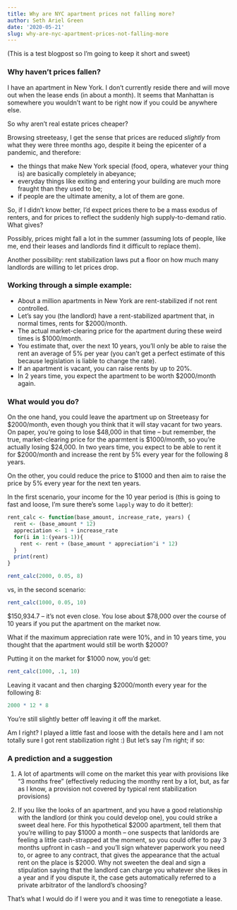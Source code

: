 ```yaml
---
title: Why are NYC apartment prices not falling more?
author: Seth Ariel Green
date: '2020-05-21'
slug: why-are-nyc-apartment-prices-not-falling-more
---
```


(This is a test blogpost so I'm going to keep it short and sweet)

### Why haven't prices fallen?

I have an apartment in New York. I don't currently reside there and will move out when the lease ends (in about a month). It seems that Manhattan is somewhere you wouldn't want to be right now if you could be anywhere else. 

So why aren't real estate prices cheaper? 

Browsing streeteasy, I get the sense that prices are reduced _slightly_ from what they were three months ago, despite it being the epicenter of a pandemic, and therefore:

* the things that make New York special (food, opera, whatever your thing is) are basically completely in abeyance;
* everyday things like exiting and entering your building are much more fraught than they used to be;
* if people are the ultimate amenity, a lot of them are gone.

So, if I didn't know better, I'd expect prices there to be a mass exodus of renters, and for prices to reflect the suddenly high supply-to-demand ratio. What gives? 

Possibly, prices might fall a lot in the summer (assuming lots of people, like me, end their leases and landlords find it difficult to replace them).

Another possibility: rent stabilization laws put a floor on how much many landlords are willing to let prices drop.

### Working through a simple example:

* About a million apartments in New York are rent-stabilized if not rent controlled. 
* Let's say you (the landlord) have a rent-stabilized apartment that, in normal times, rents for $2000/month.
* The actual market-clearing price for the apartment during these weird times is $1000/month.
* You estimate that, over the next 10 years, you'll only be able to raise the rent an average of 5% per year (you can't get a perfect estimate of this because legislation is liable to change the rate).
* If an apartment is vacant, you can raise rents by up to 20%.
* In 2 years time, you expect the apartment to be worth $2000/month again.

### What would you do? 

On the one hand, you could leave the apartment up on Streeteasy for \$2000/month, even though you think that it will stay vacant for two years. On paper, you're going to lose \$48,000 in that time -- but remember, the true, market-clearing price for the aparmtent is $1000/month, so you're actually losing \$24,000. In two years time, you expect to be able to rent it for \$2000/month and increase the rent by 5% every year for the following 8 years.

On the other, you could reduce the price to $1000 and then aim to raise the price by 5% every year for the next ten years. 

In the first scenario, your income for the 10 year period is (this is going to fast and loose, I'm sure there's some `lapply` way to do it better):
```r
rent_calc <- function(base_amount, increase_rate, years) {
  rent <- (base_amount * 12)
  appreciation <- 1 + increase_rate
  for(i in 1:(years-1)){
    rent <- rent + (base_amount * appreciation^i * 12)
  }
  print(rent)
}

rent_calc(2000, 0.05, 8)
```
vs, in the second scenario:

```r
rent_calc(1000, 0.05, 10)
```


\$150,934.7 -- it's not even close. You lose about \$78,000 over the course of 10 years if you put the apartment on the market now. 

What if the maximum appreciation rate were 10%, and in 10 years time, you thought that the apartment would still be worth $2000? 

Putting it on the market for $1000 now, you'd get:
```r
rent_calc(1000, .1, 10)

```

Leaving it vacant and then charging $2000/month every year for the following 8:
```r
2000 * 12 * 8
```

You're still slightly better off leaving it off the market.

Am I right? I played a little fast and loose with the details here and I am not totally sure I got rent stabilization right :) But let's say I'm right; if so:

### A prediction and a suggestion

1) A lot of apartments will come on the market this year with provisions like "3 months free" (effectively reducing the monthy rent by a lot, but, as far as I know, a provision not covered by typical rent stabilization provisions)

2) If you like the looks of an apartment, and you have a good relationship with the landlord (or think you could develop one), you could strike a sweet deal here. For this hypothetical \$2000 apartment, tell them that you're willing to pay \$1000 a month -- one suspects that lanldords are feeling a little cash-strapped at the moment, so you could offer to pay 3 months upfront in cash -- and you'll sign whatever paperwork you need to, or agree to any contract, that gives the appearance that the actual rent on the place is $2000. Why not sweeten the deal and sign a stipulation saying that the landlord can charge you whatever she likes in a year and if you dispute it, the case gets automatically referred to a private arbitrator of the landlord's choosing?

That's what I would do if I were you and it was time to renegotiate a lease.